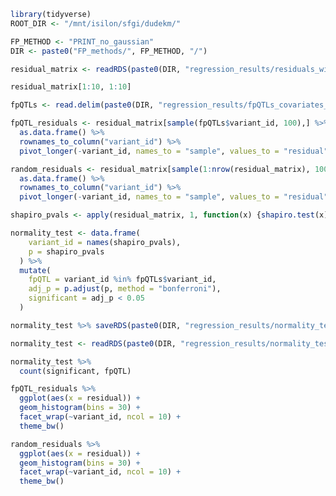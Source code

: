 ```r
library(tidyverse)
ROOT_DIR <- "/mnt/isilon/sfgi/dudekm/"
```

```r
FP_METHOD <- "PRINT_no_gaussian"
DIR <- paste0("FP_methods/", FP_METHOD, "/")
```

```r
residual_matrix <- readRDS(paste0(DIR, "regression_results/residuals_with_covariates.Rds"))
```

```r
residual_matrix[1:10, 1:10]
```


```r
fpQTLs <- read.delim(paste0(DIR, "regression_results/fpQTLs_covariates_FDR5.txt"))
```

```r
fpQTL_residuals <- residual_matrix[sample(fpQTLs$variant_id, 100),] %>%
  as.data.frame() %>%
  rownames_to_column("variant_id") %>%
  pivot_longer(-variant_id, names_to = "sample", values_to = "residual")

random_residuals <- residual_matrix[sample(1:nrow(residual_matrix), 100),] %>%
  as.data.frame() %>%
  rownames_to_column("variant_id") %>%
  pivot_longer(-variant_id, names_to = "sample", values_to = "residual")
```

```r
shapiro_pvals <- apply(residual_matrix, 1, function(x) {shapiro.test(x)$p.value})
```

```r
normality_test <- data.frame(
    variant_id = names(shapiro_pvals),
    p = shapiro_pvals
  ) %>%
  mutate(
    fpQTL = variant_id %in% fpQTLs$variant_id,
    adj_p = p.adjust(p, method = "bonferroni"),
    significant = adj_p < 0.05
  )

normality_test %>% saveRDS(paste0(DIR, "regression_results/normality_test.Rds"))
```

```r
normality_test <- readRDS(paste0(DIR, "regression_results/normality_test.Rds"))
```

```r
normality_test %>%
  count(significant, fpQTL)
```




```r
fpQTL_residuals %>%
  ggplot(aes(x = residual)) +
  geom_histogram(bins = 30) +
  facet_wrap(~variant_id, ncol = 10) +
  theme_bw()

random_residuals %>%
  ggplot(aes(x = residual)) +
  geom_histogram(bins = 30) +
  facet_wrap(~variant_id, ncol = 10) +
  theme_bw()
```


